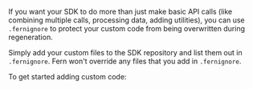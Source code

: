 If you want your SDK to do more than just make basic API calls (like combining
multiple calls, processing data, adding utilities), you can use `.fernignore` to
protect your custom code from being overwritten during regeneration.

Simply add your custom files to the SDK repository and  list them out in `.fernignore`. Fern
won't override any files that you add in `.fernignore`.

To get started adding custom code: